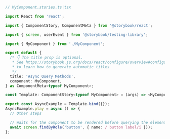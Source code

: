 ```ts
// MyComponent.stories.ts|tsx

import React from 'react';

import { ComponentStory, ComponentMeta } from '@storybook/react';

import { screen, userEvent } from '@storybook/testing-library';

import { MyComponent } from './MyComponent';

export default {
  /* 👇 The title prop is optional.
   * See https://storybook.js.org/docs/react/configure/overview#configure-story-loading
   * to learn how to generate automatic titles
   */
  title: 'Async Query Methods',
  component: MyComponent,
} as ComponentMeta<typeof MyComponent>;

const Template: ComponentStory<typeof MyComponent> = (args) => <MyComponent  {...args} />;

export const AsyncExample = Template.bind({});
AsyncExample.play = async () => {
  // Other steps

  // Waits for the component to be rendered before querying the element
  await screen.findByRole('button', { name: / button label/i }));
};
```